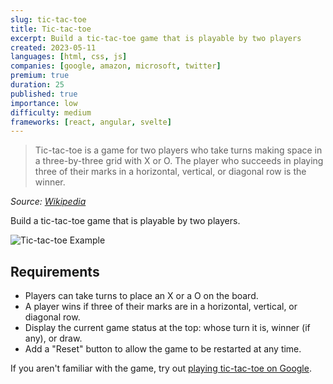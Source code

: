 ```yaml
---
slug: tic-tac-toe
title: Tic-tac-toe
excerpt: Build a tic-tac-toe game that is playable by two players
created: 2023-05-11
languages: [html, css, js]
companies: [google, amazon, microsoft, twitter]
premium: true
duration: 25
published: true
importance: low
difficulty: medium
frameworks: [react, angular, svelte]
---
```


> Tic-tac-toe is a game for two players who take turns making space in a three-by-three grid with X or O. The player who succeeds in playing three of their marks in a horizontal, vertical, or diagonal row is the winner.

_Source: [Wikipedia](https://en.wikipedia.org/wiki/Tic-tac-toe)_

Build a tic-tac-toe game that is playable by two players.

![Tic-tac-toe Example](/img/questions/tic-tac-toe/tic-tac-toe-example.png)

## Requirements

- Players can take turns to place an X or a O on the board.
- A player wins if three of their marks are in a horizontal, vertical, or diagonal row.
- Display the current game status at the top: whose turn it is, winner (if any), or draw.
- Add a "Reset" button to allow the game to be restarted at any time.

If you aren't familiar with the game, try out [playing tic-tac-toe on Google](https://www.google.com/search?q=tic-tac-toe).
